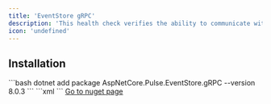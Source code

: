 ```yaml
---
title: 'EventStore gRPC'
description: 'This health check verifies the ability to communicate with EventStore gRPC'
icon: 'undefined'
---
```


## Installation

<Tabs>
  <Tab title=".NET CLI">
    ```bash
    dotnet add package AspNetCore.Pulse.EventStore.gRPC --version 8.0.3
    ```
  </Tab>
  <Tab title="Package Reference">
    ```xml
    <PackageReference Include="AspNetCore.Pulse.EventStore.gRPC" Version="8.0.3" />
    ```
  </Tab>
  <Tab title="Nuget">
    <a href="https://www.nuget.org/packages/AspNetCore.Pulse.EventStore.gRPC/" target="_blank">Go to nuget page</a>
  </Tab>
</Tabs>



